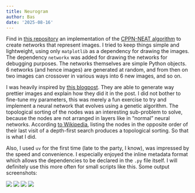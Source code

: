 ```yaml
---
title: Neurogram
author: Bas
date: '2025-08-16'
---
```


Find in [this repository](https://github.com/basjacobs93/neurogram) an implementation of the [CPPN-NEAT algorithm](https://en.wikipedia.org/wiki/Compositional_pattern-producing_network) to create networks that represent images. I tried to keep things simple and lightweight, using only `matplotlib` as a dependency for drawing the images. The dependency `networkx` was added for drawing the networks for debugging purposes. The networks themselves are simple Python objects. 6 networks (and hence images) are generated at random, and from then on two images can crossover in various ways into 6 new images, and so on.

I was heavily inspired by [this blogpost](https://blog.otoro.net/2015/07/31/neurogram/). They are able to generate way prettier images and explain how they did it in the post. I did not bother to fine-tune my parameters, this was merely a fun exercise to try and implement a neural network that evolves using a genetic algorithm. The topological sorting of the nodes was an interesting sub-problem to solve, because the nodes are not arranged in layers like in "normal" neural networks. According [to Wikipedia](https://en.wikipedia.org/wiki/Depth-first_search), listing the nodes in the opposite order of their last visit of a depth-first search produces a topological sorting. So that is what I did.

Also, I used `uv` for the first time (late to the party, I know), was impressed by the speed and convenience. I especially enjoyed the inline metadata format which allows the dependencies to be declared in the `.py` file itself. I will definitely use this more often for small scripts like this.
Some output screenshots:

![](neurogram-1.png)
![](neurogram-2.png)
![](neurogram-3.png)
![](neurogram-4.png)
